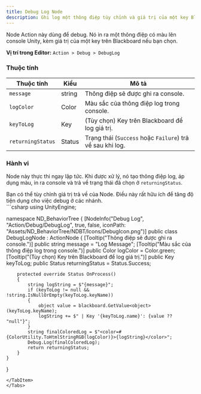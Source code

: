 ```yaml
---
title: Debug Log Node
description: Ghi log một thông điệp tùy chỉnh và giá trị của một key Blackboard (nếu có) lên console Unity.
---
```


Node Action này dùng để debug. Nó in ra một thông điệp có màu lên console Unity, kèm giá trị của một key trên Blackboard nếu bạn chọn.

**Vị trí trong Editor:** `Action > Debug > DebugLog`

### Thuộc tính

| Thuộc tính         | Kiểu   | Mô tả                                                        |
| ------------------ | ------ | ------------------------------------------------------------ |
| `message`          | string | Thông điệp sẽ được ghi ra console.                           |
| `logColor`         | Color  | Màu sắc của thông điệp log trong console.                    |
| `keyToLog`         | Key    | (Tùy chọn) Key trên Blackboard để log giá trị.               |
| `returningStatus`  | Status | Trạng thái (`Success` hoặc `Failure`) trả về sau khi log.    |

### Hành vi

Node này thực thi ngay lập tức. Khi được xử lý, nó tạo thông điệp log, áp dụng màu, in ra console và trả về trạng thái đã chọn ở `returningStatus`.

<Aside type="note">
Bạn có thể tùy chỉnh giá trị trả về của Node. Điều này rất hữu ích để tăng độ tiện dụng cho việc debug ở các nhánh. 
</Aside>

<Tabs>
<TabItem label="C# Code">
```csharp
using UnityEngine;

namespace ND_BehaviorTree
{
    [NodeInfo("Debug Log", "Action/Debug/DebugLog", true, false, iconPath: "Assets/ND_BehaviorTree/NDBT/Icons/DebugIcon.png")]
    public class DebugLogNode : ActionNode
    {
        [Tooltip("Thông điệp sẽ được ghi ra console.")]
        public string message = "Log Message";
        [Tooltip("Màu sắc của thông điệp log trong console.")]
        public Color logColor = Color.green;
        [Tooltip("(Tùy chọn) Key trên Blackboard để log giá trị.")]
        public Key keyToLog;
        public Status returningStatus = Status.Success;

        protected override Status OnProcess()
        {
            string logString = $"{message}";
            if (keyToLog != null && !string.IsNullOrEmpty(keyToLog.keyName))
            {
                object value = blackboard.GetValue<object>(keyToLog.keyName);
                logString += $" | Key '{keyToLog.name}': {value ?? "null"}";
            }
            string finalColoredLog = $"<color=#{ColorUtility.ToHtmlStringRGB(logColor)}>{logString}</color>";
            Debug.Log(finalColoredLog);
            return returningStatus;
        }
    }
}
```
</TabItem>
</Tabs>
